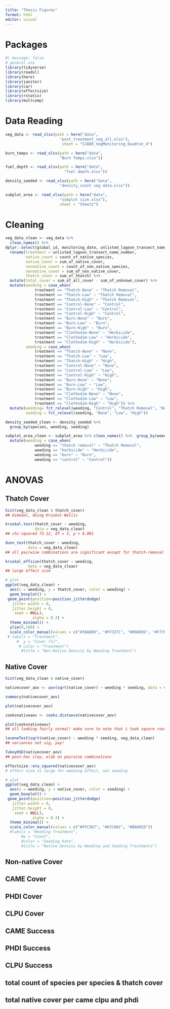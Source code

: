 ```yaml
---
title: "Thesis Figures"
format: html
editor: visual
---
```

# Packages
```r
#| message: false
# general use
library(tidyverse)
library(readxl)
library(here)
library(janitor)
library(car)
library(effectsize)
library(rstatix)
library(multcomp)
```

# Data Reading
```r
veg_data <- read_xlsx(path = here("data", 
                        "post_treatment_veg_all.xlsx"),
                         sheet = "CCBER_VegMonitoring_Quadrat_4")

burn_temps <- read_xlsx(path = here("data", 
                        "Burn Temps.xlsx"))

fuel_depth <- read_xlsx(path = here("data",
                          "fuel depth.xlsx"))

density_seeded <- read_xlsx(path = here("data", 
                        "density_count veg data.xlsx"))

subplot_area <- read_xlsx(path = here("data", 
                        "subplot size.xlsx"),
                        sheet = "Sheet2")
```

# Cleaning
```r
veg_data_clean <- veg_data %>% 
  clean_names() %>% 
dplyr::select(global_id, monitoring_date, unlisted_lagoon_transect_name_number, transect_distance_of_quadrat, count_of_native_species, sum_of_native_cover, sum_of_non_native_cover, count_of_non_native_species, sum_of_unknown_cover, sum_of_thatch, bare_ground, sum_of_all_cover) %>% 
  rename(treatment = unlisted_lagoon_transect_name_number,
         native_count = count_of_native_species,
         native_cover = sum_of_native_cover,
         nonnative_count = count_of_non_native_species,
         nonnative_cover = sum_of_non_native_cover,
         thatch_cover = sum_of_thatch) %>% 
  mutate(total_cover = sum_of_all_cover - sum_of_unknown_cover) %>% 
  mutate(weeding = case_when(
             treatment == "Thatch-None" ~ "Thatch Removal",
             treatment == "Thatch-Low" ~ "Thatch Removal",
             treatment == "Thatch-High" ~ "Thatch Removal",
             treatment == "Control-None" ~ "Control",
             treatment == "Control-Low" ~ "Control",
             treatment == "Control-High" ~ "Control",
             treatment == "Burn-None" ~ "Burn",
             treatment == "Burn-Low" ~ "Burn",
             treatment == "Burn-High" ~ "Burn",
             treatment == "Clethodim-None" ~ "Herbicide",
             treatment == "Clethodim-Low" ~ "Herbicide",
             treatment == "Clethodim-High" ~ "Herbicide"),
         seeding = case_when(
             treatment == "Thatch-None" ~ "None",
             treatment == "Thatch-Low" ~ "Low",
             treatment == "Thatch-High" ~ "High",
             treatment == "Control-None" ~ "None",
             treatment == "Control-Low" ~ "Low",
             treatment == "Control-High" ~ "High",
             treatment == "Burn-None" ~ "None",
             treatment == "Burn-Low" ~ "Low",
             treatment == "Burn-High" ~ "High",
             treatment == "Clethodim-None" ~ "None",
             treatment == "Clethodim-Low" ~ "Low",
             treatment == "Clethodim-High" ~ "High")) %>% 
  mutate(weeding= fct_relevel(weeding, "Control", "Thatch Removal", "Herbicide", "Burn"),
         seeding = fct_relevel(seeding, "None", "Low", "High"))

density_seeded_clean <- density_seeded %>% 
  group_by(species, weeding, seeding)

subplot_area_clean <- subplot_area %>% clean_names() %>%  group_by(weeding, seeding) %>% filter(! seeding =="none") %>% 
  mutate(weeding = case_when(
             weeding == "thatch removal" ~ "Thatch Removal",
             weeding == "herbicide" ~ "Herbicide",
             weeding == "burn" ~ "Burn",
             weeding == "control" ~ "Control"))
```

# ANOVAS
## Thatch Cover 
```r
hist(veg_data_clean $ thatch_cover)
## bimodal, doing Kruskal-Wallis

kruskal.test(thatch_cover ~ weeding,
             data = veg_data_clean)
## chi-squared 73.12, df = 3, p > 0.001

dunn_test(thatch_cover ~ weeding, 
          data = veg_data_clean)
## all pairwise combinations are significant except for thatch-removal and control, which have similar thatch cover post-treatment. [blank]-burn statistics are all negative, with herbicide and burn being largest difference, and thatch removal and control being fairly similar. For herbicide, both control and thatch removal have similar statistics, meaning that they have a similar difference in thatch cover ti herbicide.

kruskal_effsize(thatch_cover ~ weeding, 
          data = veg_data_clean)
## large effect size 

# plot
ggplot(veg_data_clean) +
  aes(x = weeding, y = thatch_cover, color = weeding) +
  geom_boxplot() +
 geom_point(position=position_jitterdodge(
   jitter.width = 0,
   jitter.height = 0,
    seed = NULL),
            alpha = 0.3) +
  theme_minimal() +
  ylim(0,100) +
  scale_color_manual(values = c("#38A800", "#FF327C", "#00A9E6", "#F77600")) 
 # labs(x = "Treatment",
     #  y = "Cover (%)",
      # color = "Treatment")
       #title = "Non-Native Density by Weeding Treatment") 
```

## Native Cover
```r
hist(veg_data_clean $ native_cover)

nativecover_aov <- aov(sqrt(native_cover) ~ weeding * seeding, data = veg_data_clean)

summary(nativecover_aov)

plot(nativecover_aov)

cooksnativeaov <- cooks.distance(nativecover_aov)

plot(cooksnativeaov)
## all looking fairly normal! make sure to note that i took square root of native cover

leveneTest(sqrt(native_cover) ~ weeding * seeding, veg_data_clean)
## variances not sig, yay!

TukeyHSD(nativecover_aov)
## post-hoc slay, elab on pairwise combinations

effectsize::eta_squared(nativecover_aov)
# effect size is large for weeding effect, not seeding

# plot
ggplot(veg_data_clean) +
  aes(x = weeding, y = native_cover, color = seeding) +
  geom_boxplot() +
 geom_point(position=position_jitterdodge(
   jitter.width = 0,
   jitter.height = 0,
    seed = NULL),
            alpha = 0.3) +
  theme_minimal() +
  scale_color_manual(values = c("#FFC567", "#67C0AC", "#B660CD")) 
  #labs(x = "Weeding Treatment",
       #y = "Count",
       #color = "Seeding Rate",
       #title = "Native Density by Weeding and Seeding Treatments")

```

## Non-native Cover

## CAME Cover

## PHDI Cover

## CLPU Cover

## CAME Success

## PHDI Success

## CLPU Success

## total count of species per species & thatch cover

## total native cover per came clpu and phdi
